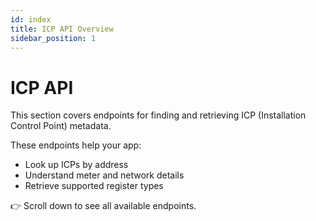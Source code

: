 ```yaml
---
id: index
title: ICP API Overview
sidebar_position: 1
---
```


# ICP API

This section covers endpoints for finding and retrieving ICP (Installation Control Point) metadata.

These endpoints help your app:

- Look up ICPs by address
- Understand meter and network details
- Retrieve supported register types

👉 Scroll down to see all available endpoints.
